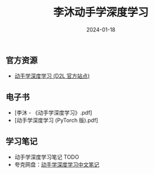 ﻿---
title: "李沐动手学深度学习"
description: "《动手学深度学习》相关笔记。"
date: "2024-01-18"
tags:
  - d2l
  - deep-learning
  - pytorch
  - notes
---

## 官方资源

- [动手学深度学习 (D2L 官方站点)](https://zh-v2.d2l.ai/)

## 电子书

- [李沐 - 《动手学深度学习》.pdf]
- [动手学深度学习 (PyTorch 版).pdf]

## 学习笔记

- 动手学深度学习笔记 TODO
- 夸克网盘：[动手学深度学习中文笔记](https://pan.quark.cn/s/9a7cf3f3eae2)
